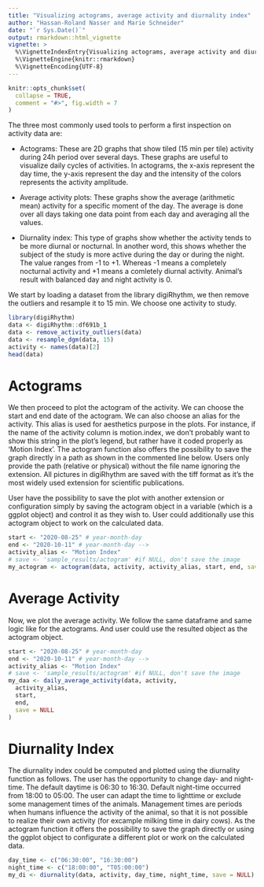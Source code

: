 ```yaml
---
title: "Visualizing actograms, average activity and diurnality index"
author: "Hassan-Roland Nasser and Marie Schneider"
date: "`r Sys.Date()`"
output: rmarkdown::html_vignette
vignette: >
  %\VignetteIndexEntry{Visualizing actograms, average activity and diurnality index}
  %\VignetteEngine{knitr::rmarkdown}
  %\VignetteEncoding{UTF-8}
---
```


```r
knitr::opts_chunk$set(
  collapse = TRUE,
  comment = "#>", fig.width = 7
)
```

The three most commonly used tools to perform a first inspection on activity data are:

- Actograms: These are 2D graphs that show tiled (15 min per tile) activity during 24h period over several days. These graphs are useful to visualize daily cycles of activities. In actograms, the x-axis represent the day time, the y-axis represent the day and the intensity of the colors represents the activity amplitude.

- Average activity plots: These graphs show the average (arithmetic mean) activity for a specific moment of the day. The average is done over all days taking one data point from each day and averaging all the values.

- Diurnality index: This type of graphs show whether the activity tends to be more diurnal or nocturnal. In another word, this shows whether the subject of the study is more active during the day or during the night.
                    The value ranges from -1 to +1. Whereas -1 means a completely nocturnal activity and +1 means a comletely diurnal activity. Animal's result with balanced day and night activity is 0.

We start by loading a dataset from the library digiRhythm, we then remove the outliers and resample it to 15 min. We choose one activity to study.

```r
library(digiRhythm)
data <- digiRhythm::df691b_1
data <- remove_activity_outliers(data)
data <- resample_dgm(data, 15)
activity <- names(data)[2]
head(data)
```

# Actograms
We then proceed to plot the actogram of the activity. We can choose the start and end date of the actogram. We can also choose an alias for the activity. This alias is used for aesthetics purpose in the plots. For instance, if the name of the activity column is motion.index, we don't probably want to show this string in the plot's legend, but rather have it coded properly as 'Motion Index'.
The actogram function also offers the possibility to save the graph directly in a path as shown in the commented line below. Users only provide the path (relative or physical) without the file name ignoring the extension. All pictures in digiRhythm are saved with the tiff format as it's the most widely used extension for scientific publications. 

User have the possibility to save the plot with another extension or configuration simply by saving the actogram object in a variable (which is a ggplot object) and control it as they wish to.
User could additionally use this actogram object to work on the calculated data.

```r
start <- "2020-08-25" # year-month-day
end <- "2020-10-11" # year-month-day -->
activity_alias <- "Motion Index"
# save <- 'sample_results/actogram' #if NULL, don't save the image
my_actogram <- actogram(data, activity, activity_alias, start, end, save = NULL)
```

# Average Activity

Now, we plot the average activity. We follow the same dataframe and same logic like for the actograms.
And user could use the resulted object as the actogram object.

```r
start <- "2020-08-25" # year-month-day
end <- "2020-10-11" # year-month-day -->
activity_alias <- "Motion Index"
# save <- 'sample_results/actogram' #if NULL, don't save the image
my_daa <- daily_average_activity(data, activity,
  activity_alias,
  start,
  end,
  save = NULL
)
```

# Diurnality Index

The diurnality index could be computed and plotted using the diurnality function as follows.
The user has the opportunity to change day- and night-time. The default daytime is 06:30 to 16:30. Default night-time occurred from 18:00 to 05:00. 
The user can adapt the time to lighttime or exclude some management times of the animals. 
Management times are periods when humans influence the activity of the animal, so that it is not possible to realize their own activity  (for excample milking time in dairy cows).
As the actogram function it offers the possibility to save the graph directly or using the ggplot object to configurate a different plot or work on the calculated data.

```r
day_time <- c("06:30:00", "16:30:00")
night_time <- c("18:00:00", "T05:00:00")
my_di <- diurnality(data, activity, day_time, night_time, save = NULL)
```
